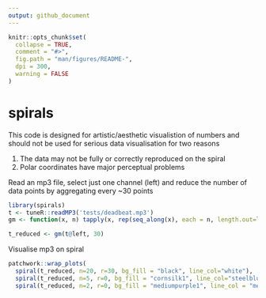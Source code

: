 ```yaml
---
output: github_document
---
```


<!-- README.md is generated from README.Rmd. Please edit that file -->

```r
knitr::opts_chunk$set(
  collapse = TRUE,
  comment = "#>",
  fig.path = "man/figures/README-",
  dpi = 300,
  warning = FALSE
)
```

# spirals
This code is designed for artistic/aesthetic visualistion of numbers and should not be used for serious data visualisation for two reasons

1. The data may not be fully or correctly reproduced on the spiral
2. Polar coordinates have major perceptual problems

Read an mp3 file, select just one channel (left) and reduce the number of data points by aggregating every ~30 points
```r
library(spirals)
t <- tuneR::readMP3('tests/deadbeat.mp3')
gm <- function(x, n) tapply(x, rep(seq_along(x), each = n, length.out=length(x)), mean)

t_reduced <- gm(t@left, 30)
```

Visualise mp3 on spiral
```r
patchwork::wrap_plots(
  spiral(t_reduced, n=20, r=30, bg_fill = "black", line_col="white"),
  spiral(t_reduced, n=5, r=0, bg_fill = "cornsilk1", line_col="steelblue1"),
  spiral(t_reduced, n=2, r=0, bg_fill = "mediumpurple1", line_col = "mediumorchid4"))
```
